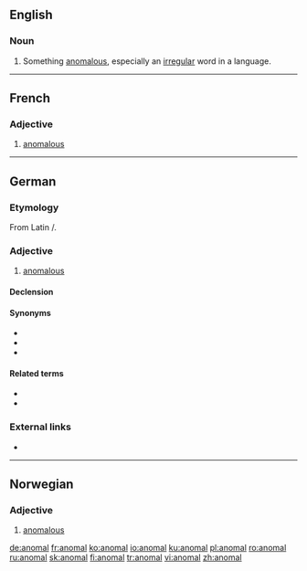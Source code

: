 ==English==

===Noun===
{{en-noun}}

# {{label|en|archaic}} Something [[anomalous]], especially an [[irregular]] word in a language.

{{Webster 1913}}

----
==French==

===Adjective===
{{fr-adj|mp=anomaux}}

# [[anomalous]]

----

==German==

===Etymology===
From Latin {{m|la|anōmalus}}/{{m|la|anōmalos}}.

===Adjective===
{{de-adj|anomaler|anomalsten}}
# {{lb|de|also|_|grammar}} [[anomalous]]

====Declension====
{{de-decl-adj|anomal|anomaler|anomalst}}

====Synonyms====
* {{l|de|anomalisch}}
* {{l|de|irregulär}}
* {{l|de|unregelmäßig}}

====Related terms====
* {{l|de|Anomalie}}
* {{l|de|Anomalon}}

===External links===
* {{R:Duden}}

----

==Norwegian==

===Adjective===
{{head|no|adjective}}

# [[anomalous]]

[[de:anomal]]
[[fr:anomal]]
[[ko:anomal]]
[[io:anomal]]
[[ku:anomal]]
[[pl:anomal]]
[[ro:anomal]]
[[ru:anomal]]
[[sk:anomal]]
[[fi:anomal]]
[[tr:anomal]]
[[vi:anomal]]
[[zh:anomal]]